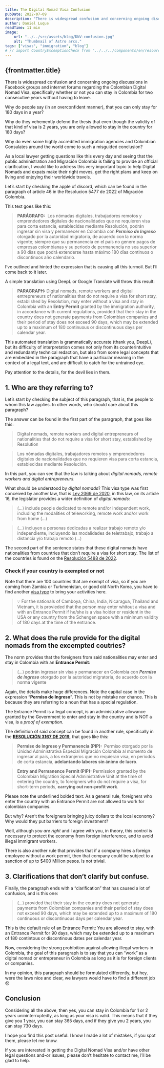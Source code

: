 ```yaml
---
title: The Digital Nomad Visa Confusion
pubDate: 2022-07-09
description: "There is widespread confusion and concerning ongoing discussions in Facebook groups and internet forums regarding the Colombian Digital Nomad Visa, specifically whether or not you can stay in Colombia for two consecutive years without having to leave"
author: Daniel Luque
readTime: 11 min
image:
    url: "../../src/assets/blog/DNV-confusion.jpg"
    alt: "Thumbnail of Astro arcs."
tags: ["visas", "immigration", "blog"]
# // import CountryExcemptionCheck from "../../../components/en/resources/CountryExcemptionCheck"
---
```


## {frontmatter.title}

There is widespread confusion and concerning ongoing discussions in Facebook groups and internet forums regarding the Colombian Digital Nomad Visa, specifically whether or not you can stay in Colombia for two consecutive years without having to leave.

Why do people say (in an overconfident manner), that you can only stay for 180 days in a year?

Why do they vehemently defend the thesis that even though the validity of that kind of visa is 2 years, you are only allowed to stay in the country for 180 days?

Why do even some highly accredited immigration agencies and Colombian Consulates around the world come to such a misguided conclusion?

As a local lawyer getting questions like this every day and seeing that the public administration and Migración Colombia is failing to provide an official clarification, I would like to address this very important topic to help Digital Nomads and expats make their right moves, get the right plans and keep on living and enjoying their worldwide travels.

Let’s start by checking the apple of discord, which can be found in the paragraph of article 46 in the Resolucion 5477 de 2022 of Migración Colombia.

This text goes like this:

> **PARÁGRAFO:**
 Los nómadas digitales, trabajadores remotos y emprendedores digitales de nacionalidades que no requieren visa para corta estancia, establecidas mediante Resolución, podrán ingresar sin visa y permanecer en Colombia con ***Permiso de Ingreso*** otorgado por la autoridad migratoria, de acuerdo con la norma vigente; siempre que su permanencia en el país no genere pagos de empresas colombianas y su periodo de permanencia no sea superior a 90 días que podrá extenderse hasta máximo 180 días continuos o discontinuos año calendario.
> 

I’ve outlined and hinted the expression that is causing all this turmoil. But I’ll come back to it later. 

A simple translation using DeepL or Google Translate will throw this result:

> **PARAGRAPH:** Digital nomads, remote workers and digital entrepreneurs of nationalities that do not require a visa for short stay, established by Resolution, may enter without a visa and stay in Colombia with an **Entry Permit** granted by the immigration authority, in accordance with current regulations, provided that their stay in the country does not generate payments from Colombian companies and their period of stay does not exceed 90 days, which may be extended up to a maximum of 180 continuous or discontinuous days per calendar year.
> 

This automated translation is grammatically accurate (thank you, DeepL), but its difficulty of interpretation comes not only from its counterintuitive and redundantly technical redaction, but also from some legal concepts that are embedded in the paragraph that have a particular meaning in the context of a legal text, and are difficult to catch for the untrained eye. 

Pay attention to the details, for the devil lies in them. 

## 1. **Who are they referring to?**

Let’s start by checking the subject of this paragraph, that is, the people to whom this law applies. In other words, who should care about this paragraph?

The answer can be found in the first part of the paragraph, that goes like this:

> Digital nomads, remote workers and digital entrepreneurs of nationalities that do not require a visa for short stay, established by Resolution
> 

> Los nómadas digitales, trabajadores remotos y emprendedores digitales de nacionalidades que no requieren visa para corta estancia, establecidas mediante Resolución.
> 

In this part, you can see that the law is talking about *digital nomads, remote workers and digital entrepreneurs.* 

What should be understood by *digital nomads*? This visa type was first conceived by another law, that is [Ley 2069 de 2020](https://www.cancilleria.gov.co/sites/default/files/Normograma/docs/ley_2069_2020.htm#16), in this law, on its article 16, the legislator provides a wider definition of *digital nomads:* 

> (…) include people dedicated to remote and/or independent work, including the modalities of teleworking, remote work and/or work from home (…)
> 

> (…) incluyen a personas dedicadas a realizar trabajo remoto y/o independiente, incluyendo las modalidades de teletrabajo, trabajo a distancia y/o trabajo remoto (…)
> 

The second part of the sentence states that these digital nomads have nationalities from countries that don’t require a visa for short stay. The list of the countries is found on the [Resolución 5488 de 2022](https://www.cancilleria.gov.co/sites/default/files/Normograma/docs/resolucion_minrelaciones_5488_2022.htm).

### Check if your country is exempted or not


<CountryExcemptionCheck client:load/>

Note that there are 100 countries that are exempt of visa, so if you are coming from Zambia or Turkmenistan, or good old North Korea, you have to find another [visa type](/visas) to bring your activities here.


> 💡 For the nationals of Camboya, China, India, Nicaragua, Thailand and Vietnam, it is provieded that the person may enter whitout a visa and with an Entrance Permit if he/she is a visa holder or resident in the USA or any country from the Schengen space with a minimum validity of 180 days at the time of the entrance.


## 2. **What does the rule provide for the digital nomads from the excempted coutries?**

The norm provides that the foreigners from said nationalities may enter and stay in Colombia with an **Entrance Permit**:

> (…) podrán ingresar sin visa y permanecer en Colombia con ***Permiso de Ingreso*** otorgado por la autoridad migratoria, de acuerdo con la norma vigente
> 

Again, the details make huge differences. Note the capital case in the expression “**Permiso de Ingreso**”. This is not by mistake nor chance. This is because they are referring to a noun that has a special regulation.

The Entrance Permit is a legal concept, is an administrative allowance granted by the Government to enter and stay in the country and is NOT a visa, is a *proof of exemption.*

The definition of said concept can be found in another rule, specifically in the **[RESOLUCIÓN 3167 DE 2019](https://www.cancilleria.gov.co/sites/default/files/Normograma/docs/resolucion_uaemc_3167_2019.htm#71),** that goes like this:

> **Permiso de Ingreso y Permanencia (PIP):** 
Permiso otorgado por la Unidad Administrativa Especial Migración Colombia al momento de ingresar al país, a los extranjeros que no requieran visa, en períodos de corta estancia, **adelantando labores sin ánimo de lucro**.
> 

> **Entry and Permanence Permit (PIP):**
Permission granted by the Colombian Migration Special Administrative Unit at the time of entering the country, to foreigners who do not require a visa, for short-term periods, **carrying out non-profit work**.
> 

Please note the underlined bolded text: As a general rule, foreigners who enter the country with an Entrance Permit are not allowed to work for colombian companies.

But why? Aren’t the foreigners bringing juicy dollars to the local economy? Why would they put barriers to foreign investment?

Well, although *you are right* and I agree with you, in theory, this control is necessary to protect the economy from foreign interference, and to avoid illegal immigrant workers. 

There is also another rule that provides that if a company hires a foreign employee without a work permit, then that company could be subject to a sanction of up to $400 Million pesos. Is not trivial. 

## 3. Clarifications that don’t clarify but confuse.

Finally, the paragraph ends with a “clarification” that has caused a lot of confusion, and is this one:

> (…) provided that their stay in the country does not generate payments from Colombian companies and their period of stay does not exceed 90 days, which may be extended up to a maximum of 180 continuous or discontinuous days per calendar year.
> 

This is the default rule of an Entrance Permit: You are allowed to stay, with an Entrance Permit for 90 days, which may be extended up to a maximum of 180 contintous or discontinous dates per calendar year.

Now, considering the strong prohibition against allowing illegal workers in Colombia, the goal of this paragraph is to say that you can “work” as a digital nomad or entrepreneur in Colombia as long as it is for foreign clients or companies.

In my opinion, this paragraph should be formulated differently, but hey, were the laws nice and clear, we lawyers would have to find a different job 😞

## Conclusion

Considering all the above, then yes, you can stay in Colombia for 1 or 2 years unininterruptedly, as long as your visa is valid. This means that if they give you 1 year, you can stay 365 days, and if they give you 2 years, you can stay 730 days.

I hope you find this post useful. I know I made a lot of mistakes, if you spot them, please let me know.

If you are interested in getting the Digital Nomad Visa and/or have other legal questions and-or issues, please don’t hesitate to contact me, I’ll be glad to help.